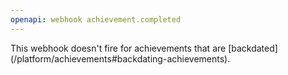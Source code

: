 ```yaml
---
openapi: webhook achievement.completed
---
```


<Tip>
  This webhook doesn't fire for achievements that are
  [backdated](/platform/achievements#backdating-achievements).
</Tip>
